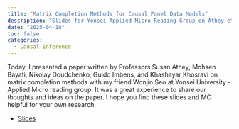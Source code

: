 ```yaml
---
title: "Matrix Completion Methods for Causal Panel Data Models"
description: "Slides for Yonsei Applied Micro Reading Group on Athey et al. (2021)"
date: "2025-04-18"
toc: false
categories:
  - Causal Inference
---
```


Today, I presented a paper written by Professors Susan Athey, Mohsen Bayati, Nikolay Doudchenko, Guido Imbens, and Khashayar Khosravi on matrix completion methods with my friend Wonjin Seo at Yonsei University - Applied Micro reading group. It was a great experience to share our thoughts and ideas on the paper. I hope you find these slides and MC helpful for your own research.

- [Slides](https://www.dropbox.com/scl/fi/cyb2yoe9dk8hv39itjzna/matrix-completion-appliedRG.pdf?rlkey=lwj0gid69dvzqht6ajl9x5zy7&dl=0)

